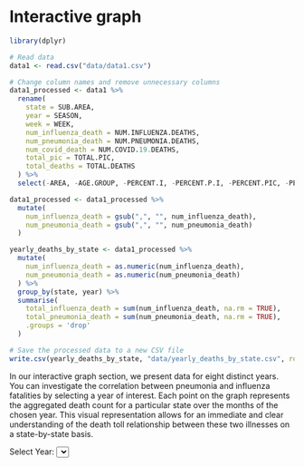 # Interactive graph


```r
library(dplyr)

# Read data
data1 <- read.csv("data/data1.csv")

# Change column names and remove unnecessary columns
data1_processed <- data1 %>%
  rename(
    state = SUB.AREA,
    year = SEASON,
    week = WEEK,
    num_influenza_death = NUM.INFLUENZA.DEATHS,
    num_pneumonia_death = NUM.PNEUMONIA.DEATHS,
    num_covid_death = NUM.COVID.19.DEATHS,
    total_pic = TOTAL.PIC,
    total_deaths = TOTAL.DEATHS
  ) %>%
  select(-AREA, -AGE.GROUP, -PERCENT.I, -PERCENT.P.I, -PERCENT.PIC, -PERCENT.COMPLETE)

data1_processed <- data1_processed %>%
  mutate(
    num_influenza_death = gsub(",", "", num_influenza_death),
    num_pneumonia_death = gsub(",", "", num_pneumonia_death)
  )

yearly_deaths_by_state <- data1_processed %>%
  mutate(
    num_influenza_death = as.numeric(num_influenza_death),
    num_pneumonia_death = as.numeric(num_pneumonia_death)
  ) %>%
  group_by(state, year) %>%
  summarise(
    total_influenza_death = sum(num_influenza_death, na.rm = TRUE),
    total_pneumonia_death = sum(num_pneumonia_death, na.rm = TRUE),
    .groups = 'drop'
  )

# Save the processed data to a new CSV file
write.csv(yearly_deaths_by_state, "data/yearly_deaths_by_state.csv", row.names = FALSE)
```

In our interactive graph section, we present data for eight distinct years. You can investigate the correlation between pneumonia and influenza fatalities by selecting a year of interest. Each point on the graph represents the aggregated death count for a particular state over the months of the chosen year. This visual representation allows for an immediate and clear understanding of the death toll relationship between these two illnesses on a state-by-state basis.

```{=html}
<div>
  <label for="yearSelector">Select Year:</label>
  <select id="yearSelector"></select>
</div>
<div id="scatterplot" style="width: 600px; height: 400px;"></div>
<script src="https://cdn.jsdelivr.net/npm/d3@7"></script>
<script src="scripts/myscript.js"></script>
<script>
// Load the preprocessed data from the CSV file
d3.csv("https://raw.githubusercontent.com/cu-msds-edav-project/Disease-Casualties-Changes/main/data/yearly_deaths_by_state.csv")
  .then(function(data) {
    // Populate year selector
    var years = Array.from(new Set(data.map(d => d.year)));
    var selector = d3.select("#yearSelector");
    selector.selectAll("option")
      .data(years)
      .enter()
      .append("option")
      .text(d => d)
      .attr("value", d => d);
      
    // Define margins and dimensions
    var margin = {top: 10, right: 20, bottom: 40, left: 60},
        width = 500 - margin.left - margin.right,
        height = 360 - margin.top - margin.bottom;
        
    // Append the SVG object to the body of the page
    var svg = d3.select("#scatterplot")
      .append("svg")
        .attr("width", width + margin.left + margin.right)
        .attr("height", height + margin.top + margin.bottom)
      .append("g")
        .attr("transform",
              "translate(" + margin.left + "," + margin.top + ")");

    // Function to create the scatter plot
    function createScatterPlot(selectedYear) {
      // Filter data for the selected year
      var filteredData = data.filter(d => d.year === selectedYear);

      // Define scales
      var xScale = d3.scaleLinear()
        .domain(d3.extent(filteredData, d => +d.total_influenza_death))
        .range([0, width]);

      var yScale = d3.scaleLinear()
        .domain(d3.extent(filteredData, d => +d.total_pneumonia_death))
        .range([height, 0]);
        
      // Add X axis
      svg.append("g")
        .attr("transform", "translate(0," + height + ")")
        .call(d3.axisBottom(xScale));

      // Add Y axis
      svg.append("g")
        .call(d3.axisLeft(yScale));
        
      // Add X axis label
      svg.append("text")
        .attr("text-anchor", "end")
        .attr("x", width-100)
        .attr("y", height + margin.bottom)
        .text("Number of Influenza Deaths");

      // Add Y axis label
      svg.append("text")
        .attr("text-anchor", "end")
        .attr("transform", "rotate(-90)")
        .attr("y", -45)
        .attr("x", -height / 2 + 125)
        .text("Number of Pneumonia Deaths");

      // Bind filtered data to circles
      var circles = svg.selectAll("circle")
        .data(filteredData, d => d.state);

      // Update the scatter plot
      circles.enter().append("circle").merge(circles)
        .attr("cx", d => xScale(+d.total_influenza_death))
        .attr("cy", d => yScale(+d.total_pneumonia_death))
        .attr("r", 5)
        .attr("fill", "steelblue");

      // Remove old data points
      circles.exit().remove();
    }

    // Initialize the scatter plot
    createScatterPlot(years[0]);

    // Update the plot when a new year is selected
    selector.on("change", function(event) {
      // Clear the existing plot
      svg.selectAll("g").remove();

      // Draw the new plot for the selected year
      createScatterPlot(this.value);
    });
  })
  .catch(function(error) {
    console.error('Error loading the CSV file:', error);
  });
  
</script>
```


